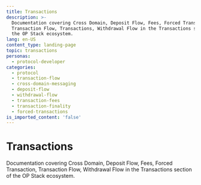 ```yaml
---
title: Transactions
description: >-
  Documentation covering Cross Domain, Deposit Flow, Fees, Forced Transaction,
  Transaction Flow, Transactions, Withdrawal Flow in the Transactions section of
  the OP Stack ecosystem.
lang: en-US
content_type: landing-page
topic: transactions
personas:
  - protocol-developer
categories:
  - protocol
  - transaction-flow
  - cross-domain-messaging
  - deposit-flow
  - withdrawal-flow
  - transaction-fees
  - transaction-finality
  - forced-transactions
is_imported_content: 'false'
---
```



# Transactions

Documentation covering Cross Domain, Deposit Flow, Fees, Forced Transaction, Transaction Flow, Withdrawal Flow in the Transactions section of the OP Stack ecosystem.

<Cards>

  <Card title="Transaction fees on OP Stack" href="/concepts/transactions/fees" />

  <Card title="Transaction finality on OP Stack" href="/concepts/transactions/finality" />

  <Card title="Forced transaction" href="/concepts/transactions/forced-txs" />

  <Card title="Cross-Domain" href="/concepts/bridging/cross-domain" />

  <Card title="Deposit flow" href="/concepts/transactions/deposits" />

  <Card title="Transaction Flow" href="/concepts/transactions/flow" />

  <Card title="Withdrawal flow" href="/concepts/transactions/withdrawals" />

  <Card title="Flashblocks" href="/stack/transactions/flashblocks" />

</Cards>
